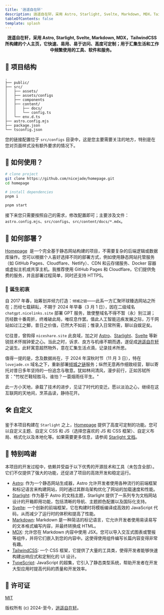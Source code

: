 ```yaml
---
title: '逍遥自在轩'
description: 逍遥自在轩，采用 Astro, Starlight, Svelte, Markdown, MDX，TailwindCSS 所构建的个人主页，它快速、易用、易于访问、高度可定制；用于汇集生活和工作中频繁使用的工具、软件和服务。
tableOfContents: false
template: splash
---
```


<div align="center">
  <strong>
    逍遥自在轩，采用 Astro, Starlight, Svelte, Markdown, MDX，TailwindCSS 所构建的个人主页，它快速、易用、易于访问、高度可定制；用于汇集生活和工作中频繁使用的工具、软件和服务。
  </strong>
</div>

## 🚀 项目结构

```
.
├── public/
├── src/
│   ├── assets/
│   ├── assets/configs
│   ├── components
│   ├── content/
│   │   ├── docs/
│   │   └── config.ts
│   └── env.d.ts
├── astro.config.mjs
├── package.json
└── tsconfig.json
```

您的链接配置位于 `src/configs` 目录中，这是您主要需要关注的地方，特别是在您对页面样式没有额外要求的情况下。

## 🏹 如何使用？

```bash
# clone project
git clone https://github.com/nicejade/homepage.git
cd homepage

# install dependencies
pnpm i

pnpm start
```

接下来您只需要按照自己的需求，修改配置即可；主要涉及文件：`astro.config.mjs`、`src/configs`、`src/content/docs/*.mdx`。

## 🚀 如何部署？

[Homepage](https://github.com/nicejade/homepage)  是一个完全基于静态网站构建的项目，不需要复杂的后端逻辑或数据库操作。您可以根据个人喜好选择不同的部署方式，例如使用静态网站托管服务（如 GitHub Pages、Cloudflare、Netlify）、CDN 和云存储服务、Docker 容器或虚拟主机或共享主机。我推荐使用 GitHub Pages 和 Cloudflare，它们提供免费的服务，并且部署过程简单，同时还支持 HTTPS。

### 🦚 诞生初衷

自 2017 年春，始筹划并倾力打造：`倾城之链`——此系一方汇聚环球臻选网站之所在；历经七载耕耘，不期于 2024 年早春（3 月 1 日），因在二级域名 `chatgpt.nicelinks.site` 部署 GPT 服务，致使整域名不得不暂（永）别江湖；历经数十番周折，终难破此局，唯叹息作罢。值此人工智能迅疾发展之际，万千网站如过江之鲫，昔日之价值，已然大不如前；惟录入日常所需，聊以自娱足矣。

忆往昔，曾购得 `niceshare.site` 此良域，加之对 [Astro](https://site.lovejade.cn/post/63788ad1049fa51046c4a5bd)、[Starlight](https://site.lovejade.cn/post/65db0fd9f4e2d519ef5cc1ec)、[Svelte](https://site.lovejade.cn/post/62a9c2ad90509e23cea772c0) 等新锐技术怀揣钟爱之心。当此之时，诉求、良方与机缘不期而遇，遂促成[逍遥自在轩](https://www.niceshare.site/)之诞生。此轩寓意超然物外，意在汇集生活点滴，记录技术所思。

值得一提的是，念及数据尚在，于 2024 年深秋时节（11 月 3 日），特在 `lovejade.cn` 域名之下，重新部署[倾城之链](https://site.lovejade.cn/?ref=niceshare.site)服务；纵然无意再作细致经营，聊以寄托对昔日多年坚持的一份追念与敬意。犹如林间清风，漫步前行，正如苏轼所言："竹杖芒鞋轻胜马，谁怕？一蓑烟雨任平生。"

此一方小天地，承载了技术的进步，见证了时代的变迁。愿以淡泊之心，继续在这互联网的天地间，烹茶品读，静待花开。

## 🛠️ 自定义

鉴于本项目构建在 `Starlight` 之上，[Homepage](https://github.com/nicejade/homepage) 提供了高度可定制的功能。您可以自定义主题、自定义 CSS 和 JS（选择您喜欢的 JS 和 CSS 框架）、自定义布局、格式化以及本地化等。如果需要更多信息，请参阅 [Starlight 文档](https://starlight.astro.build/zh-cn/getting-started/)。

## 🙌 特别鸣谢

本项目的开发过程中，依赖并受益于以下优秀的开源技术和工具（未包含全部）。它们不仅提供了强大的功能，还促进了项目的高效开发和稳定运行。

- [Astro](https://astro.build/): 作为一个静态网站生成器，Astro 允许开发者使用各种流行的前端框架和标记语言来构建网站，同时通过其群岛架构优化了网站的加载速度和性能。
- [Starlight](https://starlight.astro.build/zh-cn/getting-started/): 作为基于 Astro 的文档主题，Starlight 提供了一系列专为文档网站设计的开箱即用功能，包括清晰的导航、主题颜色配置以及国际化支持。
- [Svelte](https://svelte.dev/): 一个创新的前端框架，它在构建时将模板编译成高效的 JavaScript 代码，从而减少了运行时的体积和提高了性能。
- [Markdown](https://www.markdownguide.org/): Markdown 是一种简洁的标记语言，它允许开发者使用易读易写的文本格式编写内容，并最终转换成 HTML。
- [MDX](https://mdxjs.com/): 允许您在 Markdown 内容中使用 JSX。您可以导入交互式图表或警报等组件，并将它们嵌入到您的内容中。这使得使用组件编写长篇内容变得非常有趣。
- [TailwindCSS](https://tailwindcss.com/): 一个 CSS 框架，它提供了大量的工具类，使得开发者能够快速构建出响应式和定制化的 UI 设计。
- [TypeScript](https://www.typescriptlang.org/): JavaScript 的超集，它引入了静态类型系统，帮助开发者在开发大型应用时提高代码的质量和开发效率。

## 📄 许可证

[MIT](http://opensource.org/licenses/MIT)

版权所有 (c) 2024-至今，[逍遥自在轩](https://www.niceshare.site/)。
